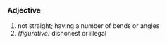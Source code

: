=={{en}}==
===Adjective===
#not straight; having a number of bends or angles
# ''(figurative)'' dishonest or illegal